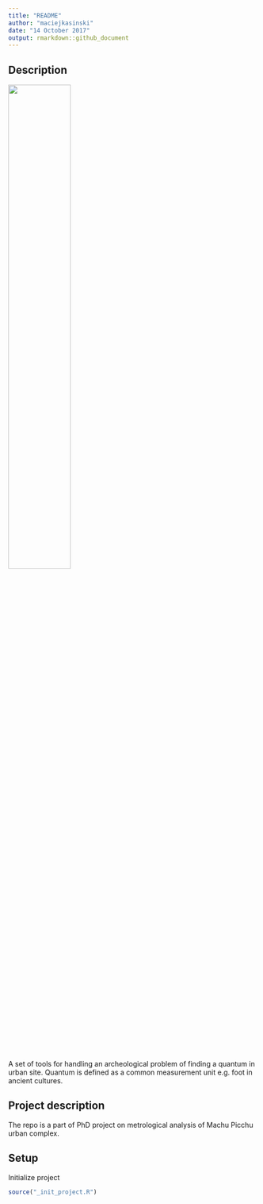 ```yaml
---
title: "README"
author: "maciejkasinski"
date: "14 October 2017"
output: rmarkdown::github_document
---
```


## Description

<left>![](img/machupicchu.jpg){ width=50% }</left>

A set of tools for handling an archeological problem of finding a quantum in urban site. Quantum is defined as a common measurement unit e.g. foot in ancient cultures.


## Project description

The repo is a part of PhD project on metrological analysis of Machu Picchu urban complex.

## Setup

Initialize project

```r
source("_init_project.R")
```
